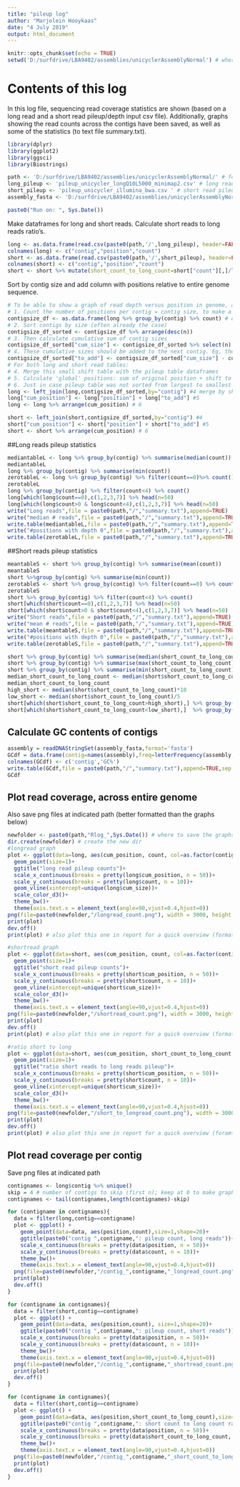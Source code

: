 ```yaml
---
title: "pileup log"
author: "Marjolein Hooykaas"
date: "4 July 2019"
output: html_document
---
```


```r
knitr::opts_chunk$set(echo = TRUE)
setwd('D:/surfdrive/LBA9402/assemblies/unicyclerAssemblyNormal') # where pictures will be saved into new folder Rlog-date.of.run; NB, an html report is saved where this script itself is located!!
```

# Contents of this log
In this log file, sequencing read coverage statistics are shown (based on a long read and a short read pileup/depth input csv file). Additionally, graphs showing the read counts across the contigs have been saved, as well as some of the statistics (to text file summary.txt).

```r
library(dplyr)
library(ggplot2)
library(ggsci)
library(Biostrings)
```
```r
path <- 'D:/surfdrive/LBA9402/assemblies/unicyclerAssemblyNormal/' # folder where csv files are located
long_pileup <- 'pileup_unicycler_longQ10L5000_minimap2.csv' # long read pileup file; pileup file should consist of table with columns 1.contig, 2.position, 3.count
short_pileup <- 'pileup_unicycler_illumina_bwa.csv ' # short read pileup file; pileup file should consist of table with columns 1.contig, 2.position, 3.count
assembly_fasta <- 'D:/surfdrive/LBA9402/assemblies/unicyclerAssemblyNormal/assembly.fasta' # path to assembly (fasta format)
```

```r
paste0("Run on: ", Sys.Date())
```

Make dataframes for long and short reads. Calculate short reads to long reads ratio's.
```r
long <- as.data.frame(read.csv(paste0(path,'/',long_pileup), header=FALSE)) #for csv change sep to ","
colnames(long) <- c("contig","position","count")
short <- as.data.frame(read.csv(paste0(path,'/',short_pileup), header=FALSE))
colnames(short) <- c("contig","position","count")
short <- short %>% mutate(short_count_to_long_count=short["count"][,]/long["count"][,]) #and calculate short to long read ratio's
```
Sort by contig size and add column with positions relative to entire genome sequence.
```r
# To be able to show a graph of read depth versus position in genome, across the entire genome (not just positions within contig), convert positions within contig to positions relative to entire genome sequence.
# 1. Count the number of positions per contig = contig size, to make a table giving size per contig
contigsize_df <- as.data.frame(long %>% group_by(contig) %>% count) # deduce contig size from the number of positions per contig in the pileup table (could also use the assembly fasta file). 
# 2. Sort contigs by size (often already the case) 
contigsize_df_sorted <- contigsize_df %>% arrange(desc(n)) 
# 3. Then calculate cumulative sum of contig sizes
contigsize_df_sorted["cum_size"] <- contigsize_df_sorted %>% select(n) %>% cumsum()
# 4. These cumulative sizes should be added to the next contig. Eg, the size of contig 1 should be added to all contig 2 positions to obtain the 'global' position in genome. Sizes of contig 1+2 should be added to contig 3 positions etc. To obtain the shift (numbers to be added) for each contig, subtract size of current contig from the cumulative sizes.
contigsize_df_sorted["to_add"] <- contigsize_df_sorted["cum_size"] - contigsize_df_sorted["n"]
# For both long and short read tables:
# 4. Merge this small shift table with the pileup table dataframes 
# 5. Calculate 'global' positions: sum of original position + shift to be added 
# 6. Just in case pileup table was not sorted from largest to smallest contig, sort by cumulative position
long <- left_join(long,contigsize_df_sorted,by="contig") #4 merge by shared key "contig" 
long["cum_position"] <- long["position"] + long["to_add"] #5
long <- long %>% arrange(cum_position) # 6

short <- left_join(short,contigsize_df_sorted,by="contig") #4
short["cum_position"] <- short["position"] + short["to_add"] #5
short <- short %>% arrange(cum_position) # 6
```

##Long reads pileup statistics
```r
mediantableL <- long %>% group_by(contig) %>% summarise(median(count))
mediantableL
long %>% group_by(contig) %>% summarise(min(count))
zerotableL <- long %>% group_by(contig) %>% filter(count==0)%>% count()
zerotableL
long %>% group_by(contig) %>% filter(count<4) %>% count()
long[which(long$count==0),c(1,2,3,7)] %>% head(n=50)
long[which(long$count>0 & long$count<4),c(1,2,3,7)] %>% head(n=50)
write("Long reads",file = paste0(path,"/","summary.txt"),append=TRUE)
write("median # reads",file = paste0(path,"/","summary.txt"),append=TRUE)
write.table(mediantableL,file = paste0(path,"/","summary.txt"),append=TRUE,sep = "\t",row.names = FALSE)
write("#positions with depth 0",file = paste0(path,"/","summary.txt"),append=TRUE)
write.table(zerotableL,file = paste0(path,"/","summary.txt"),append=TRUE,sep = "\t",row.names = FALSE)   
```
##Short reads pileup statistics
```r
meantableS <- short %>% group_by(contig) %>% summarise(mean(count))
meantableS
short %>%group_by(contig) %>% summarise(min(count))
zerotableS <- short %>% group_by(contig) %>% filter(count==0) %>% count()
zerotableS
short %>% group_by(contig) %>% filter(count<4) %>% count()
short[which(short$count==0),c(1,2,3,7)] %>% head(n=50)
short[which(short$count>0 & short$count<4),c(1,2,3,7)] %>% head(n=50)
write("Short reads",file = paste0(path,"/","summary.txt"),append=TRUE)
write("mean # reads",file = paste0(path,"/","summary.txt"),append=TRUE)
write.table(meantableS,file = paste0(path,"/","summary.txt"),append=TRUE,sep = "\t",row.names = FALSE)
write("#positions with depth 0",file = paste0(path,"/","summary.txt"),append=TRUE)
write.table(zerotableS,file = paste0(path,"/","summary.txt"),append=TRUE,sep = "\t",row.names = FALSE)      
```

```r
short %>% group_by(contig) %>% summarise(median(short_count_to_long_count))     # median short read to long read count ratio
short %>% group_by(contig) %>% summarise(max(short_count_to_long_count))        # maximum short read to long read count ratio
short %>% group_by(contig) %>% summarise(min(short_count_to_long_count))        # minimum short read to long read count ratio
median_short_count_to_long_count <- median(short$short_count_to_long_count)
median_short_count_to_long_count
high_short <- median(short$short_count_to_long_count)*10
low_short <- median(short$short_count_to_long_count)/5
short[which(short$short_count_to_long_count>high_short),] %>% group_by(contig)%>% count() # number of positions with relatively high short read counts vs long read counts
short[which(short$short_count_to_long_count<low_short),]  %>% group_by(contig)%>% count() # number of positions with relatively low short read counts vs long read counts
```
## Calculate GC contents of contigs
```r
assembly = readDNAStringSet(assembly_fasta,format='fasta')
GCdf = data.frame(contig=names(assembly),freq=letterFrequency(assembly,letters = "GC",as.prob = TRUE)*100)
colnames(GCdf) <- c('contig','GC%')
write.table(GCdf,file = paste0(path,"/","summary.txt"),append=TRUE,sep = "\t",row.names = FALSE)
GCdf
```

## Plot read coverage, across entire genome
Also save png files at indicated path (better formatted than the graphs below)
```r
newfolder <- paste0(path,"Rlog_",Sys.Date()) # where to save the graphs
dir.create(newfolder) # create the new dir
#longread graph
plot <- ggplot(data=long, aes(cum_position, count, col=as.factor(contig))) + 
  geom_point(size=1)+
  ggtitle("long read pileup counts")+
  scale_x_continuous(breaks = pretty(long$cum_position, n = 50))+
  scale_y_continuous(breaks = pretty(long$count, n = 10))+
  geom_vline(xintercept=unique(long$cum_size))+
  scale_color_d3()+
  theme_bw()+
  theme(axis.text.x = element_text(angle=90,vjust=0.4,hjust=0))
png(file=paste0(newfolder,"/longread_count.png"), width = 3000, height = 750, res = 150)
print(plot)
dev.off()
print(plot) # also plot this one in report for a quick overview (formatting not optimal)

#shortread graph
plot <- ggplot(data=short, aes(cum_position, count, col=as.factor(contig))) + 
  geom_point(size=1)+
  ggtitle("short read pileup counts")+
  scale_x_continuous(breaks = pretty(short$cum_position, n = 50))+
  scale_y_continuous(breaks = pretty(short$count, n = 10))+
  geom_vline(xintercept=unique(short$cum_size))+
  scale_color_d3()+
  theme_bw()+
  theme(axis.text.x = element_text(angle=90,vjust=0.4,hjust=0))
png(file=paste0(newfolder,"/shortread_count.png"), width = 3000, height = 750, res = 150)
print(plot)
dev.off()
print(plot) # also plot this one in report for a quick overview (formatting not optimal)

#ratio short to long
plot <- ggplot(data=short, aes(cum_position, short_count_to_long_count, col=as.factor(contig))) + 
  geom_point(size=1)+
  ggtitle("ratio short reads to long reads pileup")+
  scale_x_continuous(breaks = pretty(short$cum_position, n = 50))+
  scale_y_continuous(breaks = pretty(short$count, n = 10))+
  geom_vline(xintercept=unique(short$cum_size))+
  scale_color_d3()+
  theme_bw()+
  theme(axis.text.x = element_text(angle=90,vjust=0.4,hjust=0))
png(file=paste0(newfolder,"/short_to_longread_count.png"), width = 3000, height = 750, res = 150)
print(plot)
dev.off()
print(plot) # also plot this one in report for a quick overview (foramtting not optimal)
```

## Plot read coverage per contig
Save png files at indicated path
```r
contignames <- long$contig %>% unique()
skip = 4 # number of contigs to skip (first n); keep at 0 to make graph of all contigs
contignames <- tail(contignames,length(contignames)-skip)

for (contigname in contignames){
  data = filter(long,contig==contigname)
  plot <- ggplot() + 
    geom_point(data=data, aes(position,count),size=1,shape=20)+
    ggtitle(paste0("contig ",contigname,": pileup count, long reads"))+
    scale_x_continuous(breaks = pretty(data$position, n = 50))+
    scale_y_continuous(breaks = pretty(data$count, n = 10))+
    theme_bw()+
    theme(axis.text.x = element_text(angle=90,vjust=0.4,hjust=0))
  png(file=paste0(newfolder,"/contig_",contigname,"_longread_count.png"), width = 3000, height = 750, res = 150)
  print(plot)
  dev.off()
} 

for (contigname in contignames){
  data = filter(short,contig==contigname)
  plot <- ggplot() + 
    geom_point(data=data, aes(position,count), size=1,shape=20)+
    ggtitle(paste0("contig ",contigname,": pileup count, short reads"))+
    scale_x_continuous(breaks = pretty(data$position, n = 50))+
    scale_y_continuous(breaks = pretty(data$count, n = 10))+
    theme_bw()+
    theme(axis.text.x = element_text(angle=90,vjust=0.4,hjust=0))
  png(file=paste0(newfolder,"/contig_",contigname,"_shortread_count.png"), width = 3000, height = 750, res = 150)
  print(plot)
  dev.off()
} 

for (contigname in contignames){
  data = filter(short,contig==contigname)
  plot <- ggplot() + 
    geom_point(data=data, aes(position,short_count_to_long_count),size=1,shape=20)+
    ggtitle(paste0("contig ",contigname,": short count to long count ratio"))+
    scale_x_continuous(breaks = pretty(data$position, n = 50))+
    scale_y_continuous(breaks = pretty(data$short_count_to_long_count, n = 10))+
    theme_bw()+
    theme(axis.text.x = element_text(angle=90,vjust=0.4,hjust=0))
  png(file=paste0(newfolder,"/contig_",contigname,"_short_count_to_long_count.png"), width = 3000, height = 750, res = 150)
  print(plot)
  dev.off()
} 
```
